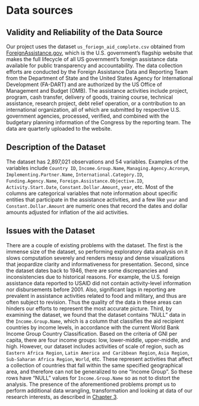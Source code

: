 # Data sources

## Validity and Reliability of the Data Source

Our project uses the dataset `us_foriegn_aid_complete.csv` obtained from [ForeignAssistance.gov](https://foreignassistance.gov/data), which is the U.S. government’s flagship website that makes the full lifecycle of all US government's foreign assistance data available for public transparency and accountability. The data collection efforts are conducted by the Foreign Assistance Data and Reporting Team from the Department of State and the United States Agency for International Development (FA-DART) and are authorized by the US Office of Management and Budget (OMB). The assistance activities include project, program, cash transfer, delivery of goods, training course, technical assistance, research project, debt relief operation, or a contribution to an international organization, all of which are submitted by respective U.S. government agencies, processed, verified, and combined with the budgetary planning information of the Congress by the reporting team. The data are quarterly uploaded to the website.

## Description of the Dataset

The dataset has 2,897,021 observations and 54 variables. Examples of the variables include `Country ID`, `Income.Group.Name`, `Managing.Agency.Acronym`, `Implementing.Partner.Name`, `International.Category.ID`, `Funding.Agency.Name`, `Foreign.Assistance.Objective.ID`, `Activity.Start.Date`, `Constant.Dollar.Amount`, `year`, etc. Most of the columns are categorical variables that note information about specific entities that participate in the assistance activities, and a few like `year` and `Constant.Dollar.Amount` are numeric ones that record the dates and dollar amounts adjusted for inflation of the aid activities.

## Issues with the Dataset

There are a couple of existing problems with the dataset. The first is the immense size of the dataset, so performing exploratory data analysis on it slows computation severely and renders messy and dense visualizations that jeopardize clarity and informativeness for presentation. Second, since the dataset dates back to 1946, there are some discrepancies and inconsistencies due to historical reasons. For example, the U.S. foreign assistance data reported to USAID did not contain activity-level information nor disbursements before 2001. Also, significant lags in reporting are prevalent in assistance activities related to food and military, and thus are often subject to revision. Thus the quality of the data in these areas can hinders our efforts to represent the most accurate picture. Third, by examining the dataset, we found that the dataset contains "NULL" data in the `Income.Group.Name`, which is a column that classifies the aid recipient countries by income levels, in accordance with the current World Bank Income Group Country Classification. Based on the criteria of GNI per capita, there are four income groups: low, lower-middle, upper-middle, and high. However, our dataset includes activities of scale of region, such as `Eastern Africa Region`, `Latin America and Caribbean Region`, `Asia Region`, `Sub-Saharan Africa Region`, `World`, etc. These represent activities that affect a collection of countries that fall within the same specified geographical area, and therefore can not be generalized to one "Income Group". So these rows have "NULL" values for `Income.Group.Name` so as not to distort the analysis. The presence of the aforementioned problems prompt us to perform additional data wrangling, transformation and looking at data of our research interests, as described in [Chapter 3](https://theyaoxiao.github.io/US_Foreign_Assistance/data-transformation.html).


